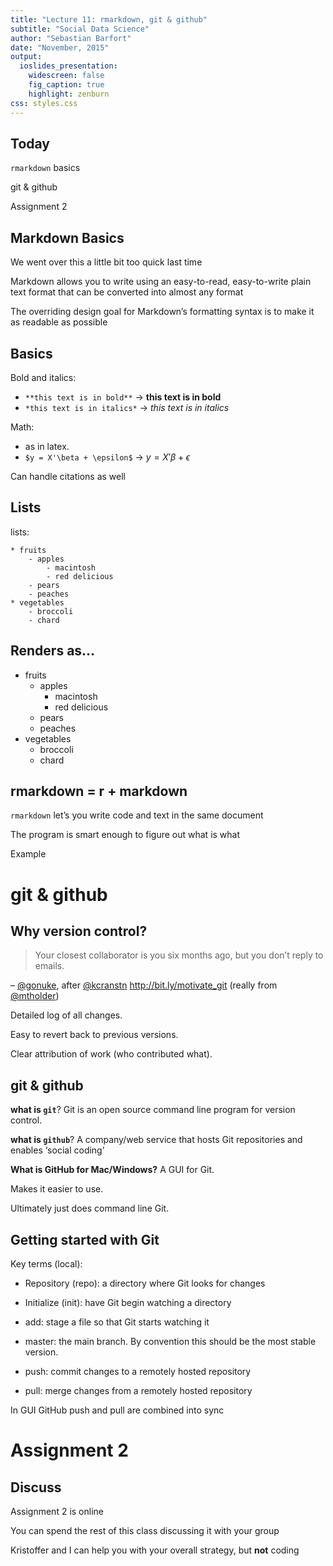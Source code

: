 ```yaml
---
title: "Lecture 11: rmarkdown, git & github"
subtitle: "Social Data Science"
author: "Sebastian Barfort"
date: "November, 2015"
output:
  ioslides_presentation:
    widescreen: false
    fig_caption: true
    highlight: zenburn
css: styles.css
---
```


## Today

`rmarkdown` basics

git & github

Assignment 2


## Markdown Basics

We went over this a little bit too quick last time

Markdown allows you to write using an easy-to-read, easy-to-write plain text format that can be converted into almost any format 

The overriding design goal for Markdown’s formatting syntax is to make it as readable as possible

## Basics

Bold and italics: 

- `**this text is in bold**` ->  **this text is in bold**
- `*this text is in italics*` -> *this text is in italics*

Math: 

- as in latex. 
- `$y = X'\beta + \epsilon$` -> $y = X'\beta + \epsilon$

Can handle citations as well

## Lists

lists: 

    * fruits
        - apples
            - macintosh
            - red delicious
        - pears 
        - peaches
    * vegetables
        - broccoli
        - chard

## Renders as...

* fruits
    - apples
        - macintosh
        - red delicious
    - pears 
    - peaches
* vegetables
    - broccoli
    - chard

## rmarkdown = r + markdown

`rmarkdown` let's you write code and text in the same document

The program is smart enough to figure out what is what 

Example

# git & github 

## Why version control?

> Your closest collaborator is you six months ago, but you don't reply
> to emails.

&ndash; [@gonuke](https://twitter.com/gonuke), after [@kcranstn](https://twitter.com/kcranstn)
<http://bit.ly/motivate_git> (really from [@mtholder](https://twitter.com/mtholder))

Detailed log of all changes.

Easy to revert back to previous versions.

Clear attribution of work (who contributed what).

## git & github

**what is `git`**?
Git is an open source command line program for version control.

**what is `github`**? 
A company/web service that hosts Git repositories and enables 'social coding'

**What is GitHub for Mac/Windows?**
A GUI for Git.

Makes it easier to use.

Ultimately just does command line Git.

## Getting started with Git

Key terms (local):

- Repository (repo): a directory where Git looks for changes

- Initialize (init): have Git begin watching a directory

- add: stage a file so that Git starts watching it

- master: the main branch. By convention this should be the most stable version.

- push: commit changes to a remotely hosted repository

- pull: merge changes from a remotely hosted repository

In GUI GitHub push and pull are combined into sync

# Assignment 2

## Discuss

Assignment 2 is online 

You can spend the rest of this class discussing it with your group 

Kristoffer and I can help you with your overall strategy, but **not** coding







        